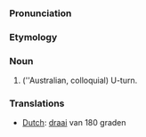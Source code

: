 ===Pronunciation===

===Etymology===

===Noun===
#(''Australian, colloquial) U-turn.

===Translations===
*[[Dutch]]: [[draai]] van 180 graden